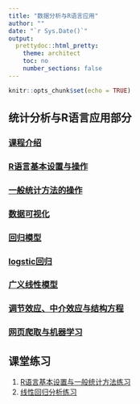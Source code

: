 ```yaml
---
title: "数据分析与R语言应用"
author: ""
date: "`r Sys.Date()`"
output: 
  prettydoc::html_pretty:
    theme: architect
    toc: no
    number_sections: false
---
```


```r
knitr::opts_chunk$set(echo = TRUE)
```

## 统计分析与R语言应用部分  
### [课程介绍](./lecture1/introduction.html)
### [R语言基本设置与操作](./lecture2/rintro.html)  
### [一般统计方法的操作](./lecture3/basicstats.html)  
### [数据可视化](./visualization/visualization.html)  
### [回归模型](./models/regmodels.html)  
### [logstic回归](./lecture5/logitreg.html)  
### [广义线性模型](./lecture6/glm.html)  
### [调节效应、中介效应与结构方程](./lecture7/sem.html)  
### [网页爬取与机器学习](./lecture8/rapplication.html)
  
## 课堂练习  
1. [R语言基本设置与一般统计方法练习](./assignment/exercise1.html)  
1. [线性回归分析练习](./assignment)  
